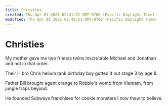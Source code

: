 ```yaml
---
title: Christies
created: Thu Apr 01 2021 02:41:51 GMT-0700 (Pacific Daylight Time)
modified: Thu Apr 01 2021 02:41:51 GMT-0700 (Pacific Daylight Time)
---
```


# Christies

My mother gave me two friends
twins inscrutable
Michael and Jonathan
and not in that order.

Their lil bro Chris
helium tank birthday boy
gutted it out
stage 3 by age 8.

Father Bill
brought agent orange
to Robbie's womb
from Vietnam,
from jungle traps beyond.

He founded Subways
franchises for cookie monsters
I now thaw to believe.
